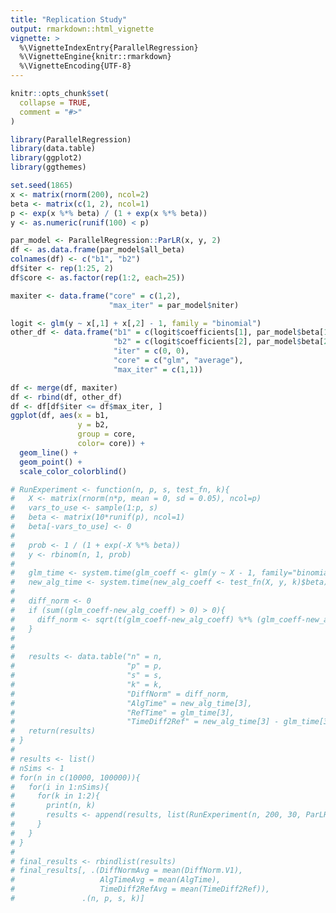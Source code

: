 ```yaml
---
title: "Replication Study"
output: rmarkdown::html_vignette
vignette: >
  %\VignetteIndexEntry{ParallelRegression}
  %\VignetteEngine{knitr::rmarkdown}
  %\VignetteEncoding{UTF-8}
---
```


```r
knitr::opts_chunk$set(
  collapse = TRUE,
  comment = "#>"
)
```

```r
library(ParallelRegression)
library(data.table)
library(ggplot2)
library(ggthemes)
```

```r
set.seed(1865)
x <- matrix(rnorm(200), ncol=2)
beta <- matrix(c(1, 2), ncol=1)
p <- exp(x %*% beta) / (1 + exp(x %*% beta))
y <- as.numeric(runif(100) < p)

par_model <- ParallelRegression::ParLR(x, y, 2)
df <- as.data.frame(par_model$all_beta)
colnames(df) <- c("b1", "b2")
df$iter <- rep(1:25, 2)
df$core <- as.factor(rep(1:2, each=25))

maxiter <- data.frame("core" = c(1,2),
                      "max_iter" = par_model$niter)

logit <- glm(y ~ x[,1] + x[,2] - 1, family = "binomial")
other_df <- data.frame("b1" = c(logit$coefficients[1], par_model$beta[1]),
                       "b2" = c(logit$coefficients[2], par_model$beta[2]),
                       "iter" = c(0, 0),
                       "core" = c("glm", "average"),
                       "max_iter" = c(1,1))

df <- merge(df, maxiter)
df <- rbind(df, other_df)
df <- df[df$iter <= df$max_iter, ]
ggplot(df, aes(x = b1,
               y = b2,
               group = core,
               color= core)) +
  geom_line() +
  geom_point() +
  scale_color_colorblind()
```



```r
# RunExperiment <- function(n, p, s, test_fn, k){
#   X <- matrix(rnorm(n*p, mean = 0, sd = 0.05), ncol=p)
#   vars_to_use <- sample(1:p, s)
#   beta <- matrix(10*runif(p), ncol=1)
#   beta[-vars_to_use] <- 0
#   
#   prob <- 1 / (1 + exp(-X %*% beta))
#   y <- rbinom(n, 1, prob)
#   
#   glm_time <- system.time(glm_coeff <- glm(y ~ X - 1, family="binomial")$coeff)
#   new_alg_time <- system.time(new_alg_coeff <- test_fn(X, y, k)$beta)
#   
#   diff_norm <- 0
#   if (sum((glm_coeff-new_alg_coeff) > 0) > 0){
#     diff_norm <- sqrt(t(glm_coeff-new_alg_coeff) %*% (glm_coeff-new_alg_coeff))
#   }
#   
#   
#   results <- data.table("n" = n,
#                         "p" = p,
#                         "s" = s,
#                         "k" = k,
#                         "DiffNorm" = diff_norm,
#                         "AlgTime" = new_alg_time[3],
#                         "RefTime" = glm_time[3],
#                         "TimeDiff2Ref" = new_alg_time[3] - glm_time[3])
#   return(results)
# }
# 
# results <- list()
# nSims <- 1
# for(n in c(10000, 100000)){
#   for(i in 1:nSims){
#     for(k in 1:2){
#       print(n, k)
#       results <- append(results, list(RunExperiment(n, 200, 30, ParLR, k)))
#     }
#   }
# }
# 
# final_results <- rbindlist(results)
# final_results[, .(DiffNormAvg = mean(DiffNorm.V1), 
#                   AlgTimeAvg = mean(AlgTime),
#                   TimeDiff2RefAvg = mean(TimeDiff2Ref)),
#               .(n, p, s, k)]
```
